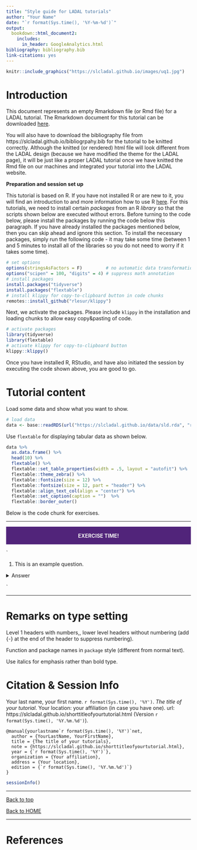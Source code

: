 ```yaml
---
title: "Style guide for LADAL tutorials"
author: "Your Name"
date: "`r format(Sys.time(), '%Y-%m-%d')`"
output:
  bookdown::html_document2:  
    includes:
      in_header: GoogleAnalytics.html
bibliography: bibliography.bib
link-citations: yes
---
```


```r
knitr::include_graphics("https://slcladal.github.io/images/uq1.jpg")
```

# Introduction{-}

This document represents an empty Rmarkdown file (or Rmd file) for a LADAL tutorial. The Rmarkdown document for this tutorial can be downloaded [here](https://slcladal.github.io/base.Rmd).

You will also have to download the bibliography file from https://slcladal.github.io/bibliogrpahy.bib for the tutorial to be knitted correctly. Although the knitted (or rendered) html file will look different from the LADAL design (because we have modified the theme for the LADAL page), it will be just like a proper LADAL tutorial once we have knitted the Rmd file on our machines and integrated your tutorial into the LADAL website.

**Preparation and session set up**

This tutorial is based on R. If you have not installed R or are new to it, you will find an introduction to and more information how to use R [here](https://slcladal.github.io/intror.html). For this tutorials, we need to install certain *packages* from an R *library* so that the scripts shown below are executed without errors. Before turning to the code below, please install the packages by running the code below this paragraph. If you have already installed the packages mentioned below, then you can skip ahead and ignore this section. To install the necessary packages, simply run the following code - it may take some time (between 1 and 5 minutes to install all of the libraries so you do not need to worry if it takes some time).

```r
# set options
options(stringsAsFactors = F)         # no automatic data transformation
options("scipen" = 100, "digits" = 4) # suppress math annotation
# install packages
install.packages("tidyverse")
install.packages("flextable")
# install klippy for copy-to-clipboard button in code chunks
remotes::install_github("rlesur/klippy")
```

Next, we activate the packages. Please include `klippy` in the installation and loading chunks  to allow easy copy&pasting of code.

```r
# activate packages
library(tidyverse)
library(flextable)
# activate klippy for copy-to-clipboard button
klippy::klippy()
```

Once you have installed R, RStudio, and have also initiated the session by executing the code shown above, you are good to go.

# Tutorial content

Load some data and show what you want to show.


```r
# load data
data <- base::readRDS(url("https://slcladal.github.io/data/sld.rda", "rb"))
```

Use `flextable` for displaying tabular data as shown below. 

```r
data %>%
  as.data.frame() %>%
  head(10) %>%
  flextable() %>%
  flextable::set_table_properties(width = .5, layout = "autofit") %>%
  flextable::theme_zebra() %>%
  flextable::fontsize(size = 12) %>%
  flextable::fontsize(size = 12, part = "header") %>%
  flextable::align_text_col(align = "center") %>%
  flextable::set_caption(caption = "")  %>%
  flextable::border_outer()
```



Below is the code chunk for exercises.


***

<div class="warning" style='padding:0.1em; background-color:#51247a; color:#f2f2f2'>
<span>
<p style='margin-top:1em; text-align:center'>
<b>EXERCISE TIME!</b></p>
<p style='margin-left:1em;'>
</p></span>
</div>

<div class="question">` 

1. This is an example question.

<details>
  <summary>Answer</summary>
  ```r
  # this is some code
  1+1
  ```
</details>


</div>`

***

# Remarks on type setting

Level 1 headers with numbers,, lower level headers without numbering (add {-} at the end of the header to suppress numbering).

Function and package names in `package` style (different from normal text). 

Use italics for emphasis rather than bold type. 

# Citation & Session Info {-}

Your last name, your first name. `r format(Sys.time(), '%Y')`. *The title of your tutorial*. Your location: your affiliation (in case you have one). url: https://slcladal.github.io/shorttitleofyourtutorial.html (Version `r format(Sys.time(), '%Y.%m.%d')`).

```
@manual{yourlastname`r format(Sys.time(), '%Y')`net,
  author = {YourLastName, YourFirstName},
  title = {The title of your tutorials},
  note = {https://slcladal.github.io/shorttitleofyourtutorial.html},
  year = {`r format(Sys.time(), '%Y')`},
  organization = {Your affiliation},
  address = {Your location},
  edition = {`r format(Sys.time(), '%Y.%m.%d')`}
}
```

```r
sessionInfo()
```



***

[Back to top](#introduction)

[Back to HOME](https://slcladal.github.io/index.html)

***

# References {-}


